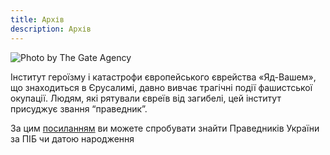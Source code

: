 ```yaml
---
title: Архів
description: Архів
---
```


<Image src="/assets/archive/img_0.webp" alt="Photo by The Gate Agency" />

Інститут героїзму і катастрофи європейського єврейства «Яд-Вашем», що знаходиться в Єрусалимі, давно вивчає трагічні події фашистської окупації. Людям, які рятували євреїв від загибелі, цей інститут присуджує звання “праведник”.

За цим [посиланням](https://pravedniki.com.ua/) ви можете спробувати знайти Праведників України за ПІБ чи датою народження
